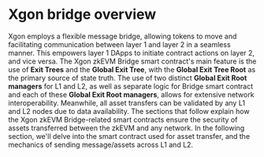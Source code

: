 # Xgon bridge overview
Xgon employs a flexible message bridge, allowing tokens to move and facilitating communication between layer 1 and layer 2 in a seamless manner. This empowers layer 1 DApps to initiate contract actions on layer 2, and vice versa. 
The Xgon zkEVM Bridge smart contract's main feature is the use of **Exit Trees** and the **Global Exit Tree**, with the **Global Exit Tree Root** as the primary source of state truth.
The use of two distinct **Global Exit Root managers** for L1 and L2, as well as separate logic for Bridge smart contract and each of these **Global Exit Root managers**, allows for extensive network interoperability.
Meanwhile, all asset transfers can be validated by any L1 and L2 nodes due to data availability.
The sections that follow explain how the Xgon zkEVM Bridge-related smart contracts ensure the security of assets transferred between the zkEVM and any network.
In the following section, we'll delve into the smart contract used for asset transfer, and the mechanics of sending message/assets across L1 and L2.
<Card mainTitle="Asset Transfer" subTitle='How asset transfers are enabled by three smart contracts T' link="./developer/bridge/asset-transfer"/>
<Card mainTitle="Flow of Assets" subTitle='Mechanics of sending message/assets across L1 and L2 T' link="./developer/bridge/flow-of-assets"/>